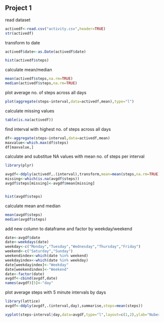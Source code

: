  
## Project 1

read dataset

```r
activedf<-read.csv("activity.csv",header=TRUE)
str(activedf)
```

transform to date

```r

activedf$date<-as.Date(activedf$date)

```

```r
hist(activedf$steps)

```


calculate mean/median

```r

mean(activedf$steps,na.rm=TRUE)
median(activedf$steps,na.rm=TRUE)

```




plot average no. of steps across all days

```r

plot(aggregate(steps~interval,data=activedf,mean),type="l")

```


calculate missing values

```r
table(is.na(activedf))

```


find interval with highest no. of steps across all days


```r
df<-aggregate(steps~interval,data=activedf,mean)
maxvalue<-which.max(df$steps)
df[maxvalue,]

```

calculate and substitue NA values with mean no. of steps per interval


```r


library(plyr)

avgdf<-ddply(activedf,.(interval),transform,mean=mean(steps,na.rm=TRUE))
missing<-which(is.na(avgdf$steps))
avgdf$steps[missing]<-avgdf$mean[missing]



```



```r
hist(avgdf$steps)
```

calculate mean and median


```r

mean(avgdf$steps)
median(avgdf$steps)


```




add new column to dataframe and factor by weekday/weekend

```r
date<-avgdf$date
date<-weekdays(date)
weekday<-c("Monday","Tuesday","Wednesday","Thursday","Friday")
weekend<-c("Saturday","Sunday")
weekendindex<-which(date %in% weekend)
weekdayindex<-which(date %in% weekday)
date[weekdayindex]<-"Weekday"
date[weekendindex]<-"Weekend"
date<-factor(date)
avgdf<-cbind(avgdf,date)
names(avgdf)[5]<-"day"


```

plot average steps with 5 minute intervals by days 

```r
library(lattice)
avgdf<-ddply(avgdf,.(interval,day),summarise,steps=mean(steps))

```


```r

xyplot(steps~interval|day,data=avgdf,type="l",layout=c(1,2),ylab="Nuber of Steps",xlab="Interval")

```


